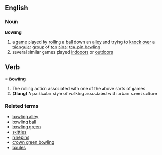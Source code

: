 {{rfc}}
==English==
===Noun===
'''Bowling'''
#a [[game]] played by [[rolling]] a [[ball]] down an [[alley]] and trying to [[knock over]] a [[triangular]] [[group]] of [[ten]] [[pin]]s: [[ten-pin bowling]].
#several similar games played [[indooors]] or [[outdoors]]

==Verb===
'''Bowling'''

# The rolling action associated with one of the above sorts of games.
# '''(Slang)''' A particular style of walking associated with urban street culture
===Related terms===
*[[bowling alley]]
*[[bowling ball]]
*[[bowling green]]
*[[skittles]]
*[[ninepins]]
*[[crown green bowling]]
*[[boules]]